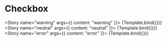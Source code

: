 <!--- Checkbox.stories.mdx -->


<Meta title="Components/Button" component={Button} />

# Checkbox

<Story name="warning" args={{ content: "warning" }}>
  {Template.bind({})}
</Story>
<Story name="neutral" args={{ content: "neutral" }}>
  {Template.bind({})}
</Story>
<Story name="error" args={{ content: "error" }}>
  {Template.bind({})}
</Story>
